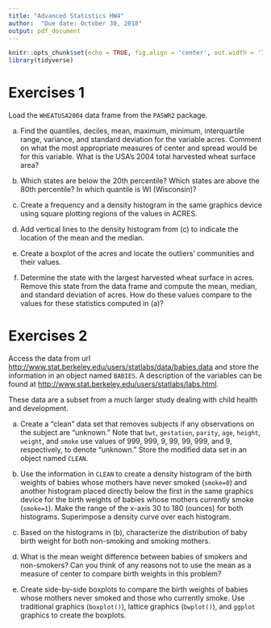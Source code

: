 ```yaml
---
title: "Advanced Statistics HW4"
author:  "Due date: October 30, 2018"
output: pdf_document
---
```


```r
knitr::opts_chunk$set(echo = TRUE, fig.align = 'center', out.width = '70%', fig.asp = .70)
library(tidyverse)
```

# Exercises 1

Load the `WHEATUSA2004` data frame from the `PASWR2` package.

(a) Find the quantiles, deciles, mean, maximum, minimum, interquartile range, variance,
and standard deviation for the variable acres. Comment on what the most appropriate
measures of center and spread would be for this variable. What is the USA’s 2004 total
harvested wheat surface area?

(b) Which states are below the 20th percentile? Which states are above the 80th percentile?
In which quantile is WI (Wisconsin)?

(c) Create a frequency and a density histogram in the same graphics device using square
plotting regions of the values in ACRES.

(d) Add vertical lines to the density histogram from (c) to indicate the location of the mean
and the median.

(e) Create a boxplot of the acres and locate the outliers’ communities and their values.

(f) Determine the state with the largest harvested wheat surface in acres. Remove this
state from the data frame and compute the mean, median, and standard deviation of
acres. How do these values compare to the values for these statistics computed in (a)?

# Exercises 2

Access the data from url
<http://www.stat.berkeley.edu/users/statlabs/data/babies.data>
and store the information in an object named `BABIES`. A description of the variables can be found at
<http://www.stat.berkeley.edu/users/statlabs/labs.html>.

These data are a subset from a much larger study dealing with child health and development.

(a) Create a “clean” data set that removes subjects if any observations on the subject are
“unknown.” Note that `bwt`, `gestation`, `parity`, `age`, `height`, `weight`, and `smoke` use
values of 999, 999, 9, 99, 99, 999, and 9, respectively, to denote “unknown.” Store the
modified data set in an object named `CLEAN`.

(b) Use the information in `CLEAN` to create a density histogram of the birth weights of babies
whose mothers have never smoked (`smoke=0`) and another histogram placed directly
below the first in the same graphics device for the birth weights of babies whose mothers
currently smoke (`smoke=1`). Make the range of the x-axis 30 to 180 (ounces) for both
histograms. Superimpose a density curve over each histogram.

(c) Based on the histograms in (b), characterize the distribution of baby birth weight for
both non-smoking and smoking mothers.

(d) What is the mean weight difference between babies of smokers and non-smokers? Can
you think of any reasons not to use the mean as a measure of center to compare birth
weights in this problem?

(e) Create side-by-side boxplots to compare the birth weights of babies whose mothers
never smoked and those who currently smoke. Use traditional graphics (`boxplot()`),
lattice graphics (`bwplot()`), and `ggplot` graphics to create the boxplots.